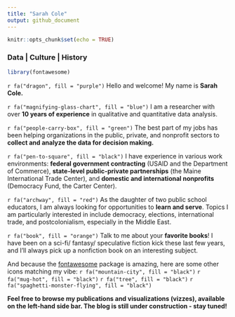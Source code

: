 ```yaml
---
title: "Sarah Cole"
output: github_document
---
```


```r
knitr::opts_chunk$set(echo = TRUE)
```


### Data | Culture | History

```r
library(fontawesome)

```

`r fa("dragon", fill = "purple")` Hello and welcome! My name is **Sarah Cole.**

`r fa("magnifying-glass-chart", fill = "blue")` I am a researcher with over **10 years of experience** in qualitative and quantitative data analysis.

`r fa("people-carry-box", fill = "green")` The best part of my jobs has been helping organizations in the public, private, and nonprofit sectors to **collect and analyze the data for decision making.**

`r fa("pen-to-square", fill = "black")` I have experience in various work environments: **federal government contracting** (USAID and the Department of Commerce), **state-level public-private partnerships** (the Maine International Trade Center), and **domestic and international nonprofits** (Democracy Fund, the Carter Center).

`r fa("archway", fill = "red")` As the daughter of two public school educators, I am always looking for opportunities to **learn and serve**. Topics I am particularly interested in include democracy, elections, international trade, and postcolonialism, especially in the Middle East.

`r fa("book", fill = "orange")` Talk to me about your **favorite books**! I have been on a sci-fi/ fantasy/ speculative fiction kick these last few years, and I'll always pick up a nonfiction book on an interesting subject.

And because the [fontawesome](https://rstudio.github.io/fontawesome/articles/icon-reference.html) package is amazing, here are some other icons matching my vibe:
`r fa("mountain-city", fill = "black")` `r fa("mug-hot", fill = "black")` `r fa("tree", fill = "black")` `r fa("spaghetti-monster-flying", fill = "black")`

**Feel free to browse my publications and visualizations (vizzes), available on the left-hand side bar. The blog is still under construction - stay tuned!**